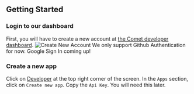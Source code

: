 
## Getting Started

### Login to our dashboard
First, you will have to create a new account at [the Comet developer dashboard](https://comets.exun.co).
<Bleed>![Create New Account](/new-account.png)</Bleed>
<Callout>We only support Github Authentication for now. Google Sign In coming up!</Callout>

### Create a new app
Click on [Developer](https://comets.exun.co/developer) at the top right corner of the screen. In the `Apps` section, click on `Create new app`.
Copy the `Api Key`. You will need this later.

